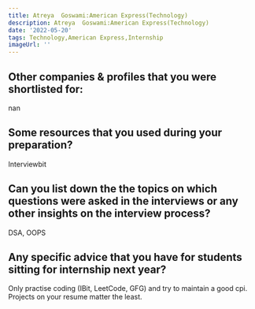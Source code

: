 ```yaml
---
title: Atreya  Goswami:American Express(Technology)
description: Atreya  Goswami:American Express(Technology)
date: '2022-05-20'
tags: Technology,American Express,Internship
imageUrl: ''
---
```


## Other companies & profiles that you were shortlisted for:
nan

## Some resources that you used during your preparation?
Interviewbit

## Can you list down the the topics on which questions were asked in the interviews or any other insights on the interview process?
DSA, OOPS
## Any specific advice that you have for students sitting for internship next year?
Only practise coding (IBit, LeetCode, GFG) and try to maintain a good cpi. Projects on your resume matter the least.

